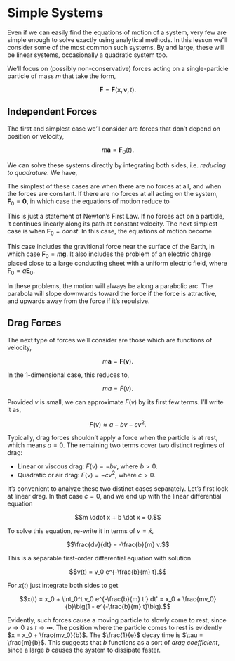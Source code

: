 # Simple Systems

Even if we can easily find the equations of motion of a system, very few are simple enough to solve exactly using analytical methods. In this lesson we'll consider some of the most common such systems. By and large, these will be linear systems, occasionally a quadratic system too. 

We'll focus on (possibly non-conservative) forces acting on a single-particle particle of mass $m$ that take the form,

$$\mathbf{F} = \mathbf{F}(\mathbf{x}, \mathbf{v}, t).$$

## Independent Forces

The first and simplest case we'll consider are forces that don't depend on position or velocity,

$$m \mathbf{a} = \mathbf{F}_0(t).$$

We can solve these systems directly by integrating both sides, i.e. *reducing to quadrature*. We have,

\begin{align*}
\mathbf{a}(t) &= \frac{1}{m}\mathbf{F}_0(t), \\
\mathbf{v}(t) &= \mathbf{v}_0 + \frac{1}{m}\int_0^t dt'\mathbf{F}_0(t'), \\
\mathbf{x}(t) &= \mathbf{x}_0 + \mathbf{v}_0t + \frac{1}{m}\int_0^t dt' \int_0^{t'} dt''\mathbf{F}_0(t''). \\
\end{align*}

The simplest of these cases are when there are no forces at all, and when the forces are constant. If there are no forces at all acting on the system, $\mathbf{F}_0 = \mathbf{0}$, in which case the equations of motion reduce to

\begin{align*}
\mathbf{a}(t) &= 0, \\
\mathbf{v}(t) &= \mathbf{v}_0, \\
\mathbf{x}(t) &= \mathbf{x}_0 + \mathbf{v}_0t. \\
\end{align*}

This is just a statement of Newton's First Law. If no forces act on a particle, it continues linearly along its path at constant velocity. The next simplest case is when $\mathbf{F}_0=const$. In this case, the equations of motion become

\begin{align*}
\mathbf{a}(t) &= \frac{1}{m}\mathbf{F}_0, \\
\mathbf{v}(t) &= \mathbf{v}_0 + \frac{1}{m}\mathbf{F}_0 t, \\
\mathbf{x}(t) &= \mathbf{x}_0 + \mathbf{v}_0t + \frac{1}{2m^2}\mathbf{F}_0^2. \\
\end{align*}

This case includes the gravitional force near the surface of the Earth, in which case $\mathbf{F}_0=m\mathbf{g}$. It also includes the problem of an electric charge placed close to a large conducting sheet with a uniform electric field, where $\mathbf{F}_0=q\mathbf{E}_0$.

In these problems, the motion will always be along a parabolic arc. The parabola will slope downwards toward the force if the force is attractive, and upwards away from the force if it's repulsive.

## Drag Forces

The next type of forces we'll consider are those which are functions of velocity, 

$$m\mathbf{a} = \mathbf{F}(\mathbf{v}).$$

In the 1-dimensional case, this reduces to,

$$ma = F(v).$$

Provided $v$ is small, we can approximate $F(v)$ by its first few terms. I'll write it as,

$$F(v) \approx a - bv - cv^2.$$

Typically, drag forces shouldn't apply a force when the particle is at rest, which means $a=0$. The remaining two terms cover two distinct regimes of drag:

- Linear or viscous drag: $F(v) = -bv$, where $b > 0$.
- Quadratic or air drag: $F(v) = -cv^2$, where $c > 0$.

It's convenient to analyze these two distinct cases separately. Let's first look at linear drag. In that case $c=0$, and we end up with the linear differential equation

$$m \ddot x + b \dot x = 0.$$

To solve this equation, re-write it in terms of $v = \dot x$,

$$\frac{dv}{dt} = -\frac{b}{m} v.$$

This is a separable first-order differential equation with solution

$$v(t) = v_0 e^{-\frac{b}{m} t}.$$

For $x(t)$ just integrate both sides to get

$$x(t) = x_0 + \int_0^t v_0 e^{-\frac{b}{m} t'} dt' = x_0 + \frac{mv_0}{b}\big(1 - e^{-\frac{b}{m} t}\big).$$

Evidently, such forces cause a moving particle to slowly come to rest, since $v \rightarrow 0$ as $t \rightarrow \infty$. The position where the particle comes to rest is evidently $x = x_0 + \frac{mv_0}{b}$. The $\frac{1}{e}$ decay time is $\tau = \frac{m}{b}$. This suggests that $b$ functions as a sort of *drag coefficient*, since a large $b$ causes the system to dissipate faster.

